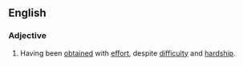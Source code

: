 ==English==

===Adjective===
{{en-adj|pos=[[hard]]-[[won]]|harder-won|hardest-won|more}}

# Having been [[obtain]]ed with [[effort]], despite [[difficulty]] and [[hardship]].